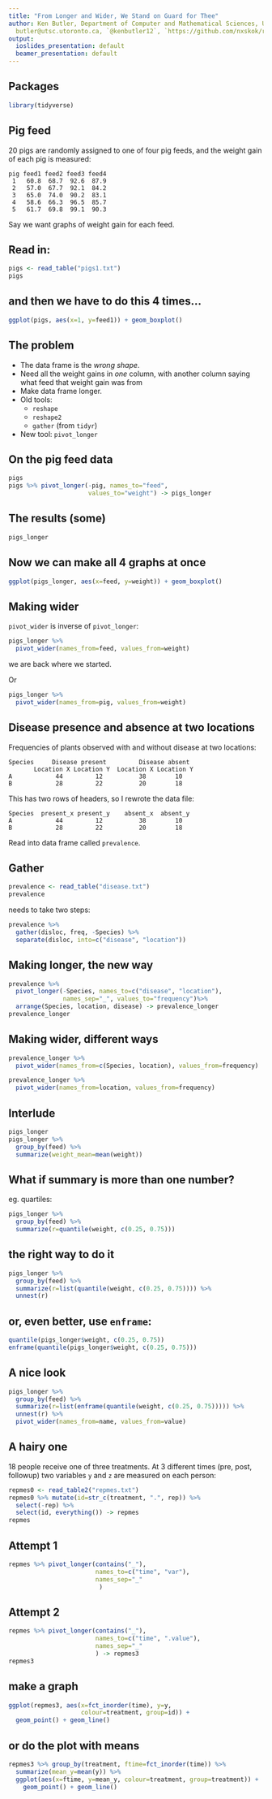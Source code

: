 ```yaml
---
title: "From Longer and Wider, We Stand on Guard for Thee"
author: Ken Butler, Department of Computer and Mathematical Sciences, UTSC (Scarborough),
  butler@utsc.utoronto.ca, `@kenbutler12`, `https://github.com/nxskok/rmeetup` 
output:
  ioslides_presentation: default
  beamer_presentation: default
---
```


## Packages

```r
library(tidyverse)
```


## Pig feed

20 pigs are randomly assigned to one of four pig feeds, and the weight gain of each pig is measured:

```
pig feed1 feed2 feed3 feed4
 1   60.8  68.7  92.6  87.9
 2   57.0  67.7  92.1  84.2
 3   65.0  74.0  90.2  83.1
 4   58.6  66.3  96.5  85.7
 5   61.7  69.8  99.1  90.3
```

Say we want graphs of weight gain for each feed.

## Read in:


```r
pigs <- read_table("pigs1.txt")
pigs
```


## and then we have to do this 4 times...

```r
ggplot(pigs, aes(x=1, y=feed1)) + geom_boxplot()
```

## The problem

- The data frame is the *wrong shape*.
- Need all the weight gains in *one* column, with another column saying what feed that weight gain was from
- Make data frame longer.
- Old tools:
  - `reshape`
  - `reshape2`
  - `gather` (from `tidyr`)
- New tool: `pivot_longer`

## On the pig feed data

```r
pigs
pigs %>% pivot_longer(-pig, names_to="feed", 
                      values_to="weight") -> pigs_longer
```

## The results (some)

```r
pigs_longer 
```


## Now we can make all 4 graphs at once

```r
ggplot(pigs_longer, aes(x=feed, y=weight)) + geom_boxplot()
```

## Making wider

`pivot_wider` is inverse of `pivot_longer`:

```r
pigs_longer %>% 
  pivot_wider(names_from=feed, values_from=weight)
```

we are back where we started.

Or

```r
pigs_longer %>% 
  pivot_wider(names_from=pig, values_from=weight)
```



## Disease presence and absence at two locations

Frequencies of plants observed with and without disease at two locations:

```
Species     Disease present         Disease absent
       Location X Location Y  Location X Location Y
A            44         12          38        10
B            28         22          20        18
```

This has two rows of headers, so I rewrote the data file:

```
Species  present_x present_y    absent_x  absent_y
A            44         12          38        10
B            28         22          20        18
```

Read into data frame called `prevalence`.

## Gather

```r
prevalence <- read_table("disease.txt")
prevalence
```

needs to take two steps:

```r
prevalence %>% 
  gather(disloc, freq, -Species) %>% 
  separate(disloc, into=c("disease", "location"))
```


## Making longer, the new way

```r
prevalence %>% 
  pivot_longer(-Species, names_to=c("disease", "location"),
               names_sep="_", values_to="frequency")%>% 
  arrange(Species, location, disease) -> prevalence_longer
prevalence_longer
```

## Making wider, different ways

```r
prevalence_longer %>% 
  pivot_wider(names_from=c(Species, location), values_from=frequency)
```

```r
prevalence_longer %>% 
  pivot_wider(names_from=location, values_from=frequency)
```


## Interlude

```r
pigs_longer
pigs_longer %>% 
  group_by(feed) %>% 
  summarize(weight_mean=mean(weight))
```

## What if summary is more than one number?

eg. quartiles:

```r
pigs_longer %>% 
  group_by(feed) %>% 
  summarize(r=quantile(weight, c(0.25, 0.75)))
```

## the right way to do it

```r
pigs_longer %>% 
  group_by(feed) %>% 
  summarize(r=list(quantile(weight, c(0.25, 0.75)))) %>% 
  unnest(r)
```


## or, even better, use `enframe`:

```r
quantile(pigs_longer$weight, c(0.25, 0.75))
enframe(quantile(pigs_longer$weight, c(0.25, 0.75)))
```


## A nice look

```r
pigs_longer %>% 
  group_by(feed) %>% 
  summarize(r=list(enframe(quantile(weight, c(0.25, 0.75))))) %>% 
  unnest(r) %>% 
  pivot_wider(names_from=name, values_from=value) 
```


## A hairy one

18 people receive one of three treatments. At 3 different times (pre, post, followup) two variables `y` and `z` are measured on each person:

```r
repmes0 <- read_table2("repmes.txt")
repmes0 %>% mutate(id=str_c(treatment, ".", rep)) %>% 
  select(-rep) %>% 
  select(id, everything()) -> repmes
repmes
```

## Attempt 1


```r
repmes %>% pivot_longer(contains("_"),
                        names_to=c("time", "var"),
                        names_sep="_"
                         )
```

## Attempt 2

```r
repmes %>% pivot_longer(contains("_"),
                        names_to=c("time", ".value"),
                        names_sep="_"
                        ) -> repmes3
repmes3
```

## make a graph

```r
ggplot(repmes3, aes(x=fct_inorder(time), y=y, 
                    colour=treatment, group=id)) +
  geom_point() + geom_line()
```

## or do the plot with means

```r
repmes3 %>% group_by(treatment, ftime=fct_inorder(time)) %>% 
  summarize(mean_y=mean(y)) %>% 
  ggplot(aes(x=ftime, y=mean_y, colour=treatment, group=treatment)) + 
    geom_point() + geom_line()
```


